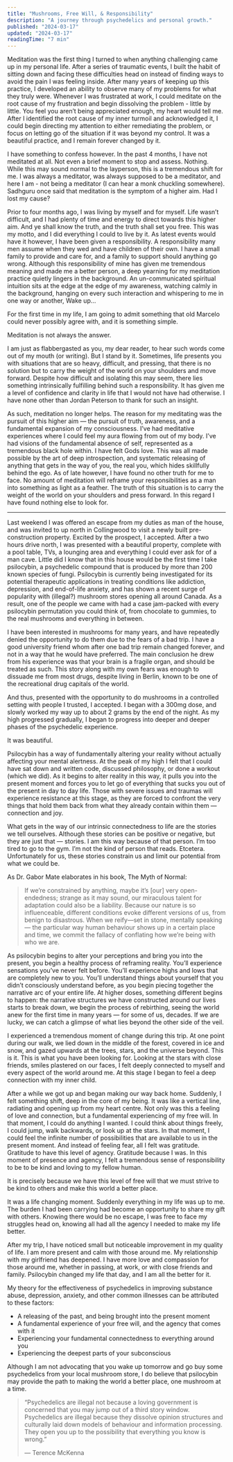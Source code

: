 ```yaml
---
title: "Mushrooms, Free Will, & Responsibility"
description: "A journey through psychedelics and personal growth."
published: "2024-03-17"
updated: "2024-03-17"
readingTime: "7 min"
---
```


Meditation was the first thing I turned to when anything challenging came up in my personal life. After a series of traumatic events, I built the habit of sitting down and facing these difficulties head on instead of finding ways to avoid the pain I was feeling inside. After many years of keeping up this practice, I developed an ability to observe many of my problems for what they truly were. Whenever I was frustrated at work, I could meditate on the root cause of my frustration and begin dissolving the problem - little by little. You feel you aren’t being appreciated enough, my heart would tell me. After I identified the root cause of my inner turmoil and acknowledged it, I could begin directing my attention to either remediating the problem, or focus on letting go of the situation if it was beyond my control. It was a beautiful practice, and I remain forever changed by it.

I have something to confess however. In the past 4 months, I have not meditated at all. Not even a brief moment to stop and assess. Nothing. While this may sound normal to the layperson, this is a tremendous shift for me. I was always a meditator, was always supposed to be a meditator, and here I am - not being a meditator (I can hear a monk chuckling somewhere). Sadhguru once said that meditation is the symptom of a higher aim. Had I lost my cause?

Prior to four months ago, I was living by myself and for myself. Life wasn’t difficult, and I had plenty of time and energy to direct towards this higher aim. And ye shall know the truth, and the truth shall set you free. This was my motto, and I did everything I could to live by it. As latest events would have it however, I have been given a responsibility. A responsibility many men assume when they wed and have children of their own. I have a small family to provide and care for, and a family to support should anything go wrong. Although this responsibility of mine has given me tremendous meaning and made me a better person, a deep yearning for my meditation practice quietly lingers in the background. An un-communicated spiritual intuition sits at the edge at the edge of my awareness, watching calmly in the background, hanging on every such interaction and whispering to me in one way or another, Wake up…

For the first time in my life, I am going to admit something that old Marcelo could never possibly agree with, and it is something simple.

Meditation is not always the answer.

I am just as flabbergasted as you, my dear reader, to hear such words come out of my mouth (or writing). But I stand by it. Sometimes, life presents you with situations that are so heavy, difficult, and pressing, that there is no solution but to carry the weight of the world on your shoulders and move forward. Despite how difficult and isolating this may seem, there lies something intrinsically fulfilling behind such a responsibility. It has given me a level of confidence and clarity in life that I would not have had otherwise. I have none other than Jordan Peterson to thank for such an insight.

As such, meditation no longer helps. The reason for my meditating was the pursuit of this higher aim — the pursuit of truth, awareness, and a fundamental expansion of my consciousness. I’ve had meditative experiences where I could feel my aura flowing from out of my body. I’ve had visions of the fundamental absence of self, represented as a tremendous black hole within. I have felt Gods love. This was all made possible by the art of deep introspection, and systematic releasing of anything that gets in the way of you, the real you, which hides skillfully behind the ego. As of late however, I have found no other truth for me to face. No amount of meditation will reframe your responsibilities as a man into something as light as a feather. The truth of this situation is to carry the weight of the world on your shoulders and press forward. In this regard I have found nothing else to look for.

---

Last weekend I was offered an escape from my duties as man of the house, and was invited to up north in Collingwood to visit a newly built pre-construction property. Excited by the prospect, I accepted. After a two hours drive north, I was presented with a beautiful property, complete with a pool table, TVs, a lounging area and everything I could ever ask for of a man cave. Little did I know that in this house would be the first time I take psilocybin, a psychedelic compound that is produced by more than 200 known species of fungi. Psilocybin is currently being investigated for its potential therapeutic applications in treating conditions like addiction, depression, and end-of-life anxiety, and has shown a recent surge of popularity with (illegal?) mushroom stores opening all around Canada. As a result, one of the people we came with had a case jam-packed with every psilocybin permutation you could think of, from chocolate to gummies, to the real mushrooms and everything in between.

I have been interested in mushrooms for many years, and have repeatedly denied the opportunity to do them due to the fears of a bad trip. I have a good university friend whom after one bad trip remain changed forever, and not in a way that he would have preferred. The main conclusion he drew from his experience was that your brain is a fragile organ, and should be treated as such. This story along with my own fears was enough to dissuade me from most drugs, despite living in Berlin, known to be one of the recreational drug capitals of the world.

And thus, presented with the opportunity to do mushrooms in a controlled setting with people I trusted, I accepted. I began with a 300mg dose, and slowly worked my way up to about 2 grams by the end of the night. As my high progressed gradually, I began to progress into deeper and deeper phases of the psychedelic experience.

It was beautiful.

Psilocybin has a way of fundamentally altering your reality without actually affecting your mental alertness. At the peak of my high I felt that I could have sat down and written code, discussed philosophy, or done a workout (which we did). As it begins to alter reality in this way, it pulls you into the present moment and forces you to let go of everything that sucks you out of the present in day to day life. Those with severe issues and traumas will experience resistance at this stage, as they are forced to confront the very things that hold them back from what they already contain within them — connection and joy.

What gets in the way of our intrinsic connectedness to life are the stories we tell ourselves. Although these stories can be positive or negative, but they are just that — stories. I am this way because of that person. I’m too tired to go to the gym. I’m not the kind of person that reads. Etcetera. Unfortunately for us, these stories constrain us and limit our potential from what we could be.

As Dr. Gabor Mate elaborates in his book, The Myth of Normal:

>If we’re constrained by anything, maybe it’s [our] very open-endedness; strange as it may sound, our miraculous talent for adaptation could also be a liability. Because our nature is so influenceable, different conditions evoke different versions of us, from benign to disastrous. When we reify—set in stone, mentally speaking— the particular way human behaviour shows up in a certain place and time, we commit the fallacy of conflating how we’re being with who we are.

As psilocybin begins to alter your perceptions and bring you into the present, you begin a healthy process of reframing reality. You’ll experience sensations you’ve never felt before. You’ll experience highs and lows that are completely new to you. You’ll understand things about yourself that you didn’t consciously understand before, as you begin piecing together the narrative arc of your entire life. At higher doses, something different begins to happen: the narrative structures we have constructed around our lives starts to break down, we begin the process of rebirthing, seeing the world anew for the first time in many years — for some of us, decades. If we are lucky, we can catch a glimpse of what lies beyond the other side of the veil.

I experienced a tremendous moment of change during this trip. At one point during our walk, we lied down in the middle of the forest, covered in ice and snow, and gazed upwards at the trees, stars, and the universe beyond. This is it. This is what you have been looking for. Looking at the stars with close friends, smiles plastered on our faces, I felt deeply connected to myself and every aspect of the world around me. At this stage I began to feel a deep connection with my inner child.

After a while we got up and began making our way back home. Suddenly, I felt something shift, deep in the core of my being. It was like a vertical line, radiating and opening up from my heart centre. Not only was this a feeling of love and connection, but a fundamental experiencing of my free will. In that moment, I could do anything I wanted. I could think about things freely, I could jump, walk backwards, or look up at the stars. In that moment, I could feel the infinite number of possibilities that are available to us in the present moment. And instead of feeling fear, all I felt was gratitude. Gratitude to have this level of agency. Gratitude because I was. In this moment of presence and agency, I felt a tremendous sense of responsibility to be to be kind and loving to my fellow human.

<CenterQuote>
It is precisely because we have this level of free will that we must strive to be kind to others and make this world a better place.
</CenterQuote>

It was a life changing moment. Suddenly everything in my life was up to me. The burden I had been carrying had become an opportunity to share my gift with others. Knowing there would be no escape, I was free to face my struggles head on, knowing all had all the agency I needed to make my life better.

After my trip, I have noticed small but noticeable improvement in my quality of life. I am more present and calm with those around me. My relationship with my girlfriend has deepened. I have more love and compassion for those around me, whether in passing, at work, or with close friends and family. Psilocybin changed my life that day, and I am all the better for it.

My theory for the effectiveness of psychedelics in improving substance abuse, depression, anxiety, and other common illnesses can be attributed to these factors:

- A releasing of the past, and being brought into the present moment
- A fundamental experience of your free will, and the agency that comes with it
- Experiencing your fundamental connectedness to everything around you
- Experiencing the deepest parts of your subconscious

Although I am not advocating that you wake up tomorrow and go buy some psychedelics from your local mushroom store, I do believe that psilocybin may provide the path to making the world a better place, one mushroom at a time.

>“Psychedelics are illegal not because a loving government is concerned that you may jump out of a third story window. Psychedelics are illegal because they dissolve opinion structures and culturally laid down models of behaviour and information processing. They open you up to the possibility that everything you know is wrong.”
>
> — Terence McKenna



